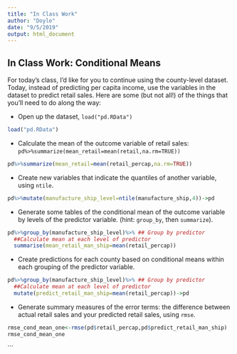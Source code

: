 ```yaml
---
title: "In Class Work"
author: "Doyle"
date: "9/5/2019"
output: html_document
---
```


In Class Work: Conditional Means
---------------------------------

For today's class, I'd like for you to continue using the county-level dataset. Today, instead of predicting per capita income, use the variables in the dataset to predict retail sales. Here are some (but not all!) of the things that you'll need to do along the way:

* Open up the dataset, `load("pd.RData")`


```r
load("pd.RData")
```

* Calculate the mean of the outcome variable of retail sales: `pd%>%summarize(mean_retail=mean(retail,na.rm=TRUE))`

```r
pd%>%summarize(mean_retail=mean(retail_percap,na.rm=TRUE))
```


* Create new variables that indicate the quantiles of another variable, using `ntile`.

```r
pd%>%mutate(manufacture_ship_level=ntile(manufacture_ship,4))->pd
```

* Generate some tables of the conditional mean of the outcome variable by levels of the predictor variable. (hint: `group_by`, then `summarize`).

```r

pd%>%group_by(manufacture_ship_level)%>% ## Group by predictor
  ##Calculate mean at each level of predictor
  summarise(mean_retail_man_ship=mean(retail_percap))


```


* Create predictions for each county based on conditional means within each grouping of the predictor variable. 

```r

pd%>%group_by(manufacture_ship_level)%>% ## Group by predictor
  ##Calculate mean at each level of predictor
  mutate(predict_retail_man_ship=mean(retail_percap))->pd
```


* Generate summary measures of the error terms: the difference between actual retail sales and your predicted retail sales, using `rmse`.


```r
rmse_cond_mean_one<-rmse(pd$retail_percap,pd$predict_retail_man_ship)
rmse_cond_mean_one
```

```

